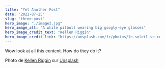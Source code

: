 ```yaml
---
title: "Yet Another Post"
date: "2021-07-25"
slug: "three-post"
hero_image: "./image3.jpg"
hero_image_alt: "A white pitbull wearing big googly-eye glasses"
hero_image_credit_text: "Kellen Riggin"
hero_image_credit_link: "https://unsplash.com/fr/photos/le-soleil-se-couche-sur-locean-avec-des-rochers-au-premier-plan-Dd7oUg38jRI?utm_source=unsplash&utm_medium=referral&utm_content=creditShareLink"
---
```


Wow look at all this content. How do they do it?

Photo de <a href="https://unsplash.com/fr/@kalaniparker?utm_source=unsplash&utm_medium=referral&utm_content=creditCopyText">Kellen Riggin</a> sur <a href="https://unsplash.com/fr/photos/le-soleil-se-couche-sur-locean-avec-des-rochers-au-premier-plan-Dd7oUg38jRI?utm_source=unsplash&utm_medium=referral&utm_content=creditCopyText">Unsplash</a>
  